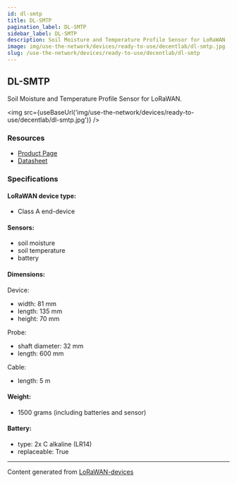 ```yaml
---
id: dl-smtp
title: DL-SMTP
pagination_label: DL-SMTP
sidebar_label: DL-SMTP
description: Soil Moisture and Temperature Profile Sensor for LoRaWAN
image: img/use-the-network/devices/ready-to-use/decentlab/dl-smtp.jpg
slug: /use-the-network/devices/ready-to-use/decentlab/dl-smtp
---
```



## DL-SMTP

Soil Moisture and Temperature Profile Sensor for LoRaWAN.

<img src={useBaseUrl('img/use-the-network/devices/ready-to-use/decentlab/dl-smtp.jpg')} />

### Resources

- [Product Page](https://www.decentlab.com/products/soil-moisture-and-temperature-profile-for-lorawan)
- [Datasheet](https://cdn.decentlab.com/download/datasheets/Decentlab-DL-SMTP-datasheet.pdf)

### Specifications

#### LoRaWAN device type:
- Class A end-device

#### Sensors:

- soil moisture
- soil temperature
- battery

#### Dimensions:

Device:
- width: 81 mm
- length: 135 mm
- height: 70 mm

Probe:
- shaft diameter: 32 mm
- length: 600 mm

Cable:
- length: 5 m

#### Weight:

- 1500 grams (including batteries and sensor)

#### Battery:

- type: 2x C alkaline (LR14)
- replaceable: True

---

Content generated from [LoRaWAN-devices](https://github.com/TheThingsNetwork/lorawan-devices)

